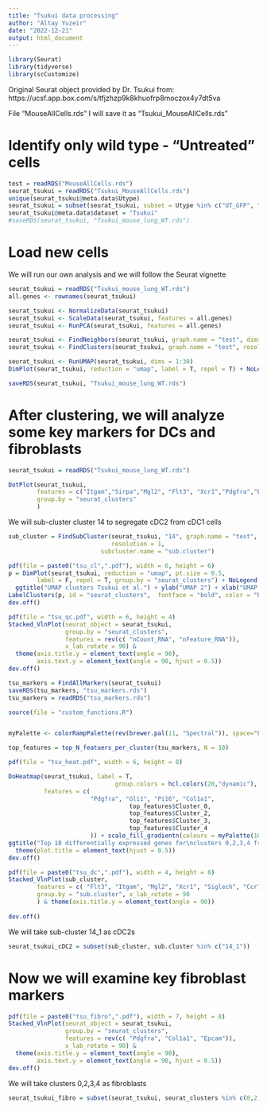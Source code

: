 ```yaml
---
title: "Tsukui data processing"
author: "Altay Yuzeir"
date: "2022-12-21"
output: html_document
---
```


```r
library(Seurat)
library(tidyverse)
library(scCustomize)

```

Original Seurat object provided by Dr. Tsukui from:
https://ucsf.app.box.com/s/tfjzhzp9k8khuofrp8moczox4y7dt5va

File "MouseAllCells.rds"
I will save it as "Tsukui_MouseAllCells.rds"

# Identify only wild type - "Untreated" cells
```r
test = readRDS("MouseAllCells.rds")
seurat_tsukui = readRDS("Tsukui_MouseAllCells.rds")
unique(seurat_tsukui@meta.data$Utype)
seurat_tsukui = subset(seurat_tsukui, subset = Utype %in% c("UT_GFP", "UT_nonGFP"))
seurat_tsukui@meta.data$dataset = "Tsukui"
#saveRDS(seurat_tsukui, "Tsukui_mouse_lung_WT.rds")
```

# Load new cells

We will run our own analysis and we will follow the Seurat vignette

```r
seurat_tsukui = readRDS("Tsukui_mouse_lung_WT.rds")
all.genes <- rownames(seurat_tsukui)

seurat_tsukui <- NormalizeData(seurat_tsukui)
seurat_tsukui <- ScaleData(seurat_tsukui, features = all.genes)
seurat_tsukui <- RunPCA(seurat_tsukui, features = all.genes)

seurat_tsukui <- FindNeighbors(seurat_tsukui, graph.name = "test", dims = 1:30)
seurat_tsukui <- FindClusters(seurat_tsukui, graph.name = "test", resolution = 1)

seurat_tsukui <- RunUMAP(seurat_tsukui, dims = 1:30)
DimPlot(seurat_tsukui, reduction = "umap", label = T, repel = T) + NoLegend()

saveRDS(seurat_tsukui, "Tsukui_mouse_lung_WT.rds")

```

# After clustering, we will analyze some key markers for DCs and fibroblasts
```r
seurat_tsukui = readRDS("Tsukui_mouse_lung_WT.rds")

DotPlot(seurat_tsukui, 
        features = c("Itgam","Sirpa","Mgl2", "Flt3", "Xcr1","Pdgfra","Epcam","Itgae"),
        group.by = "seurat_clusters"
        )

```

We will sub-cluster cluster 14 to segregate cDC2 from cDC1 cells
```r
sub_cluster = FindSubCluster(seurat_tsukui, "14", graph.name = "test",
                             resolution = 1,
                          subcluster.name = "sub.cluster")
```

```r
pdf(file = paste0("tsu_cl",".pdf"), width = 6, height = 6)
p = DimPlot(seurat_tsukui, reduction = "umap", pt.size = 0.5, 
        label = F, repel = T, group.by = "seurat_clusters") + NoLegend() +
  ggtitle("UMAP clusters Tsukui et al.") + ylab("UMAP 2") + xlab("UMAP 1")
LabelClusters(p, id = "seurat_clusters",  fontface = "bold", color = "black")
dev.off()
```

```r
pdf(file = "tsu_qc.pdf", width = 6, height = 4)
Stacked_VlnPlot(seurat_object = seurat_tsukui, 
                group.by = "seurat_clusters",
                features = rev(c( "nCount_RNA", "nFeature_RNA")),
                x_lab_rotate = 90) & 
  theme(axis.title.y = element_text(angle = 90),
        axis.text.y = element_text(angle = 90, hjust = 0.5))
dev.off()
```


```r
tsu_markers = FindAllMarkers(seurat_tsukui)
saveRDS(tsu_markers, "tsu_markers.rds")
tsu_markers = readRDS("tsu_markers.rds")

source(file = "custom_functions.R")


myPalette <- colorRampPalette(rev(brewer.pal(11, "Spectral")), space="Lab")
```


```r
top_features = top_N_featuers_per_cluster(tsu_markers, N = 10)

pdf(file = "tsu_heat.pdf", width = 6, height = 8)

DoHeatmap(seurat_tsukui, label = T, 
                              group.colors = hcl.colors(20,"dynamic"),
          features = c(
                       "Pdgfra", "Gli1", "Pi16", "Col1a1",
                                  top_features$Cluster_0,
                                  top_features$Cluster_2,
                                  top_features$Cluster_3,
                                  top_features$Cluster_4
                       )) + scale_fill_gradientn(colours = myPalette(100)) +
ggtitle("Top 10 differentially expressed genes for\nclusters 0,2,3,4 from Tsukui et al.") + 
  theme(plot.title = element_text(hjust = 0.5))
dev.off()

```


```r
pdf(file = paste0("tsu_dc",".pdf"), width = 4, height = 8)
Stacked_VlnPlot(sub_cluster,
        features = c( "Flt3", "Itgam", "Mgl2", "Xcr1", "Siglech", "Ccr7"),
        group.by = "sub.cluster", x_lab_rotate = 90
        ) & theme(axis.title.y = element_text(angle = 90))
  
dev.off()
```

We will take sub-cluster 14_1 as cDC2s
```r
seurat_tsukui_cDC2 = subset(sub_cluster, sub.cluster %in% c("14_1"))
```

# Now we will examine key fibroblast markers
```r
pdf(file = paste0("tsu_fibro",".pdf"), width = 7, height = 8)
Stacked_VlnPlot(seurat_object = seurat_tsukui, 
                group.by = "seurat_clusters",
                features = rev(c( "Pdgfra", "Col1a1", "Epcam")),
                x_lab_rotate = 90) & 
  theme(axis.title.y = element_text(angle = 90),
        axis.text.y = element_text(angle = 90, hjust = 0.5))
dev.off()
```

We will take clusters 0,2,3,4 as fibroblasts
```r
seurat_tsukui_fibro = subset(seurat_tsukui, seurat_clusters %in% c(0,2,3,4))
```


